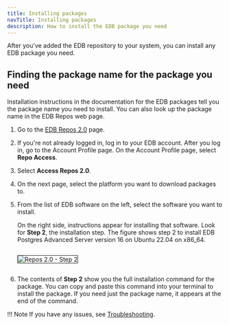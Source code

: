 ```yaml
---
title: Installing packages
navTitle: Installing packages
description: How to install the EDB package you need
---
```


After you've added the EDB repository to your system, you can install any EDB package you need.

## Finding the package name for the package you need

Installation instructions in the documentation for the EDB packages tell you the package name you need to install.
You can also look up the package name in the EDB Repos web page.

1. Go to the [EDB Repos 2.0](https://edbpostgres.com/repos-downloads) page.

1. If you're not already logged in, log in to your EDB account. After you log in, go to the Account Profile page. On the Account Profile page, select **Repo Access**.

1. Select **Access Repos 2.0**.

1. On the next page, select the platform you want to download packages to.

1. From the list of EDB software on the left, select the software you want to install.

    On the right side, instructions appear for installing that software. 
    Look for **Step 2**, the installation step. The figure shows step 2 to install EDB Postgres Advanced Server version 16 on Ubuntu 22.04 on x86_64.

    <img src="./images/step2.png" alt="Repos 2.0 - Step 2" style="border: 1px solid; margin: 1em auto 1em;"/>

1. The contents of **Step 2** show you the full installation command for the package. You can copy and paste this command into your terminal to install the package. If you need just the package name, it appears at the end of the command. 

!!! Note
    If you have any issues, see [Troubleshooting](../troubleshooting).




